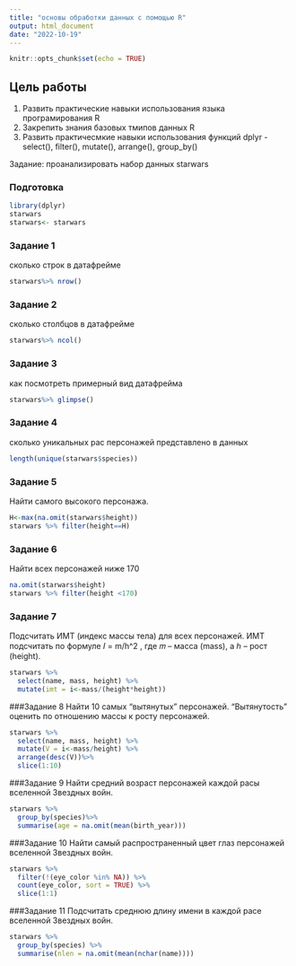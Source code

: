 ```yaml
---
title: "основы обработки данных с помощью R"
output: html_document
date: "2022-10-19"
---
```


```r
knitr::opts_chunk$set(echo = TRUE)
```

## Цель работы

1. Развить практические навыки использования языка програмирования R
2. Закрепить знания базовых тмипов данных R
3. Развить практичесмкие навыки использования функций dplyr - select(), filter(), mutate(), arrange(), group_by()

Задание: проанализировать набор данных starwars 

### Подготовка

```r
library(dplyr)
starwars
starwars<- starwars
```

### Задание 1
сколько строк в датафрейме
```r
starwars%>% nrow()
```

### Задание 2
сколько столбцов в датафрейме
```r
starwars%>% ncol()
```

### Задание 3
как посмотреть примерный вид датафрейма
```r
starwars%>% glimpse()
```

### Задание 4
сколько уникальных рас персонажей представлено в данных
```r
length(unique(starwars$species))
```

### Задание 5
 Найти самого высокого персонажа. 
```r
H<-max(na.omit(starwars$height))
starwars %>% filter(height==H)
```

### Задание 6
Найти всех персонажей ниже 170 
```r
na.omit(starwars$height)
starwars %>% filter(height <170)
```

### Задание 7
Подсчитать ИМТ (индекс массы тела) для всех персонажей. ИМТ подсчитать по формуле 𝐼 = m/h^2 , где 𝑚 – масса (mass), а ℎ – рост (height). 
```r
starwars %>%
  select(name, mass, height) %>%
  mutate(imt = i<-mass/(height*height))
```

###Задание 8
Найти 10 самых "вытянутых" персонажей. "Вытянутость" оценить по отношению массы к росту персонажей.
```r
starwars %>%
  select(name, mass, height) %>%
  mutate(V = i<-mass/height) %>%
  arrange(desc(V))%>%
  slice(1:10)
```

###Задание 9
Найти средний возраст персонажей каждой расы вселенной Звездных войн.
```r
starwars %>%
  group_by(species)%>%
  summarise(age = na.omit(mean(birth_year)))
```

###Задание 10
Найти самый распространенный цвет глаз персонажей вселенной Звездных войн.
```r
starwars %>%
  filter(!(eye_color %in% NA)) %>%
  count(eye_color, sort = TRUE) %>%
  slice(1:1)
```

###Задание 11
Подсчитать среднюю длину имени в каждой расе вселенной Звездных войн.
```r
starwars %>%
  group_by(species) %>%
  summarise(nlen = na.omit(mean(nchar(name))))
```






